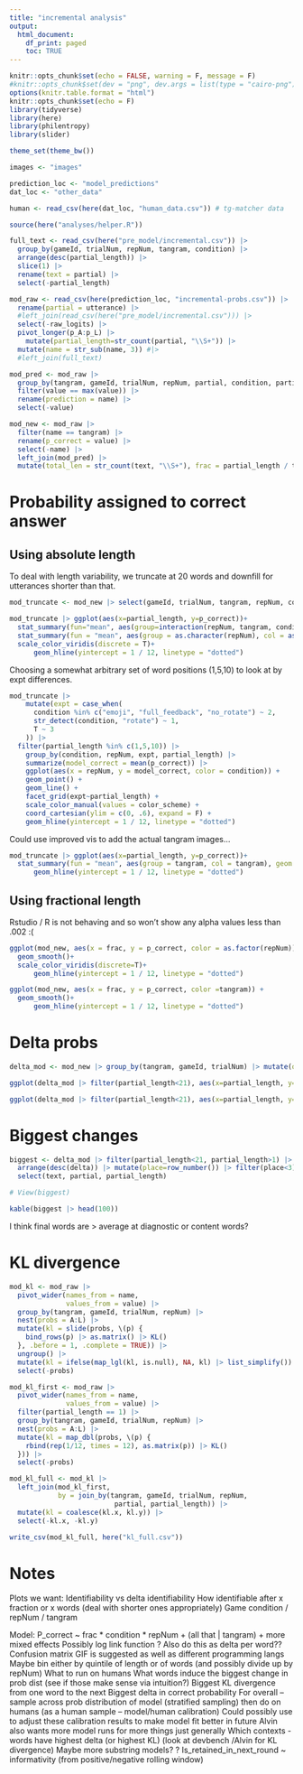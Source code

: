 ```yaml
---
title: "incremental analysis"
output:
  html_document:
    df_print: paged
    toc: TRUE
---
```


```r
knitr::opts_chunk$set(echo = FALSE, warning = F, message = F)
#knitr::opts_chunk$set(dev = "png", dev.args = list(type = "cairo-png"), fig.width = 10, fig.height = 4)
options(knitr.table.format = "html")
knitr::opts_chunk$set(echo = F)
library(tidyverse)
library(here)
library(philentropy)
library(slider)

theme_set(theme_bw())

images <- "images"

prediction_loc <- "model_predictions"
dat_loc <- "other_data"

human <- read_csv(here(dat_loc, "human_data.csv")) # tg-matcher data

source(here("analyses/helper.R"))
```

```r
full_text <- read_csv(here("pre_model/incremental.csv")) |> 
  group_by(gameId, trialNum, repNum, tangram, condition) |> 
  arrange(desc(partial_length)) |> 
  slice(1) |> 
  rename(text = partial) |> 
  select(-partial_length)
```


```r
mod_raw <- read_csv(here(prediction_loc, "incremental-probs.csv")) |> 
  rename(partial = utterance) |> 
  #left_join(read_csv(here("pre_model/incremental.csv"))) |>
  select(-raw_logits) |>
  pivot_longer(p_A:p_L) |>
    mutate(partial_length=str_count(partial, "\\S+")) |> 
  mutate(name = str_sub(name, 3)) #|> 
  #left_join(full_text)

mod_pred <- mod_raw |>
  group_by(tangram, gameId, trialNum, repNum, partial, condition, partial_length, text) |>
  filter(value == max(value)) |>
  rename(prediction = name) |>
  select(-value)

mod_new <- mod_raw |>
  filter(name == tangram) |>
  rename(p_correct = value) |>
  select(-name) |>
  left_join(mod_pred) |> 
  mutate(total_len = str_count(text, "\\S+"), frac = partial_length / total_len)
```



# Probability assigned to correct answer

## Using absolute length

To deal with length variability, we truncate at 20 words and downfill for utterances shorter than that.

```r

mod_truncate <- mod_new |> select(gameId, trialNum, tangram, repNum, condition, text, total_len) |> unique() |> expand_grid(partial_length=1:20) |> left_join(mod_new) |> group_by(gameId, trialNum, tangram, repNum) |> fill(prediction, p_correct, partial)

mod_truncate |> ggplot(aes(x=partial_length, y=p_correct))+
  stat_summary(fun="mean", aes(group=interaction(repNum, tangram, condition)), col="black", geom="point", alpha=.01)+
  stat_summary(fun = "mean", aes(group = as.character(repNum), col = as.character(repNum)), geom = "line") +
  scale_color_viridis(discrete = T)+
      geom_hline(yintercept = 1 / 12, linetype = "dotted")

```

Choosing a somewhat arbitrary set of word positions (1,5,10) to look at by expt differences. 

```r
mod_truncate |> 
    mutate(expt = case_when(
      condition %in% c("emoji", "full_feedback", "no_rotate") ~ 2,
      str_detect(condition, "rotate") ~ 1,
      T ~ 3
    )) |>
  filter(partial_length %in% c(1,5,10)) |> 
    group_by(condition, repNum, expt, partial_length) |>
    summarize(model_correct = mean(p_correct)) |>
    ggplot(aes(x = repNum, y = model_correct, color = condition)) +
    geom_point() +
    geom_line() +
    facet_grid(expt~partial_length) +
    scale_color_manual(values = color_scheme) +
    coord_cartesian(ylim = c(0, .6), expand = F) +
    geom_hline(yintercept = 1 / 12, linetype = "dotted")
```

Could use improved vis to add the actual tangram images...

```r

mod_truncate |> ggplot(aes(x=partial_length, y=p_correct))+
  stat_summary(fun = "mean", aes(group = tangram, col = tangram), geom = "line")+
      geom_hline(yintercept = 1 / 12, linetype = "dotted")

```

## Using fractional length

Rstudio / R is not behaving and so won't show any alpha values less than .002 :(

```r
ggplot(mod_new, aes(x = frac, y = p_correct, color = as.factor(repNum))) +
  geom_smooth()+
  scale_color_viridis(discrete=T)+
      geom_hline(yintercept = 1 / 12, linetype = "dotted")

```
```r
ggplot(mod_new, aes(x = frac, y = p_correct, color =tangram)) +
  geom_smooth()+
      geom_hline(yintercept = 1 / 12, linetype = "dotted")

```

# Delta probs

```r
delta_mod <- mod_new |> group_by(tangram, gameId, trialNum) |> mutate(old=lag(p_correct), delta=p_correct-old)

ggplot(delta_mod |> filter(partial_length<21), aes(x=partial_length, y=delta, color=as.factor(repNum)))+stat_summary(fun="mean", geom="line")+scale_color_viridis(discrete=T)+geom_hline(yintercept=0)
```

```r
ggplot(delta_mod |> filter(partial_length<21), aes(x=partial_length, y=delta, color=as.factor(tangram)))+stat_summary(fun="mean", geom="line")+geom_hline(yintercept=0)
```

# Biggest changes

```r
biggest <- delta_mod |> filter(partial_length<21, partial_length>1) |> group_by(tangram, partial_length) |> 
  arrange(desc(delta)) |> mutate(place=row_number()) |> filter(place<3) |> 
  select(text, partial, partial_length)

# View(biggest)

kable(biggest |> head(100))
```

I think final words are > average at diagnostic or content words? 

# KL divergence
```r
mod_kl <- mod_raw |> 
  pivot_wider(names_from = name,
              values_from = value) |> 
  group_by(tangram, gameId, trialNum, repNum) |> 
  nest(probs = A:L) |> 
  mutate(kl = slide(probs, \(p) {
    bind_rows(p) |> as.matrix() |> KL()
  }, .before = 1, .complete = TRUE)) |> 
  ungroup() |> 
  mutate(kl = ifelse(map_lgl(kl, is.null), NA, kl) |> list_simplify()) |> 
  select(-probs)

mod_kl_first <- mod_raw |> 
  pivot_wider(names_from = name,
              values_from = value) |> 
  filter(partial_length == 1) |> 
  group_by(tangram, gameId, trialNum, repNum) |> 
  nest(probs = A:L) |> 
  mutate(kl = map_dbl(probs, \(p) {
    rbind(rep(1/12, times = 12), as.matrix(p)) |> KL()
  })) |> 
  select(-probs)

mod_kl_full <- mod_kl |> 
  left_join(mod_kl_first, 
            by = join_by(tangram, gameId, trialNum, repNum, 
                          partial, partial_length)) |> 
  mutate(kl = coalesce(kl.x, kl.y)) |> 
  select(-kl.x, -kl.y)

write_csv(mod_kl_full, here("kl_full.csv"))
```



# Notes
Plots we want:
Identifiability vs delta identifiability 
How identifiable after x fraction or x words (deal with shorter ones appropriately)
Game condition / repNum / tangram 


Model:
P_correct ~ frac * condition * repNum + (all that | tangram)  + more mixed effects
Possibly log link function ? 
Also do this as delta per word??
Confusion matrix
GIF is suggested as well as different programming langs
Maybe bin either by quintile of length or of words (and possibly divide up by repNum)
What to run on humans 
What words induce the biggest change in prob dist (see if those make sense via intuition?)
Biggest KL divergence from one word to the next
Biggest delta in correct probability
For overall – sample across prob distribution of model (stratified sampling) then do on humans  (as a human sample – model/human calibration) 
Could possibly use to adjust these calibration results to make model fit better in future 
Alvin also wants more model runs for more things just generally 
Which contexts - words have highest delta (or highest KL) (look at devbench /Alvin for KL divergence) 
Maybe more substring models? ? 
Is_retained_in_next_round ~ informativity (from positive/negative rolling window)

